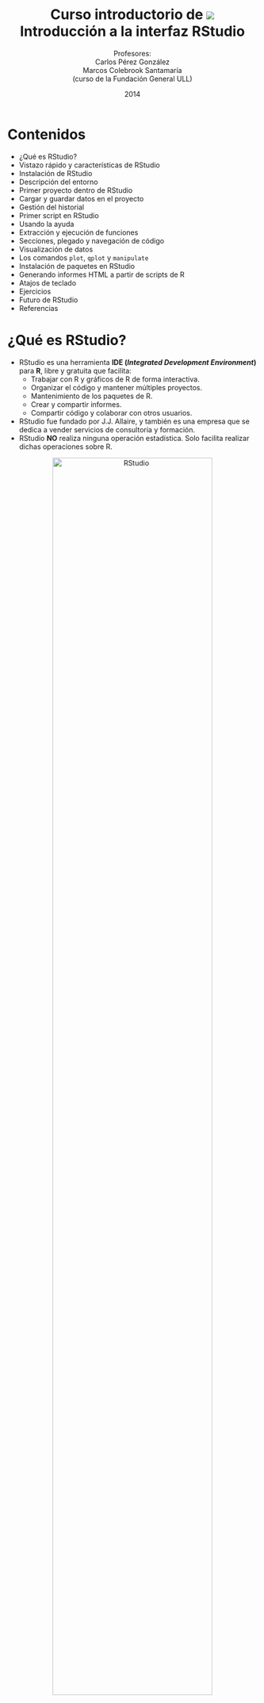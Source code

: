 % Curso introductorio de ![](figure/Rlogo.jpg) </br> Introducción a la interfaz RStudio
% Profesores: </br> Carlos Pérez González </br> Marcos Colebrook Santamaría </br> (curso de la Fundación General ULL) 
% 2014


# Contenidos
* ¿Qué es RStudio?
* Vistazo rápido y características de RStudio
* Instalación de RStudio
* Descripción del entorno
* Primer proyecto dentro de RStudio
* Cargar y guardar datos en el proyecto
* Gestión del historial
* Primer script en RStudio
* Usando la ayuda
* Extracción y ejecución de funciones
* Secciones, plegado y navegación de código
* Visualización de datos
* Los comandos `plot`, `qplot` y `manipulate`
* Instalación de paquetes en RStudio
* Generando informes HTML a partir de scripts de R
* Atajos de teclado
* Ejercicios
* Futuro de RStudio
* Referencias


# ¿Qué es RStudio?
* RStudio es una herramienta __IDE (_Integrated Development Environment_)__ para __R__, libre y gratuita que facilita:
    * Trabajar con R y gráficos de R de forma interactiva.
    * Organizar el código y mantener múltiples proyectos.
    * Mantenimiento de los paquetes de R.
    * Crear y compartir informes.
    * Compartir código y colaborar con otros usuarios.
* RStudio fue fundado por J.J. Allaire, y también es una empresa que se dedica a vender servicios de consultoría y formación.
* RStudio __NO__ realiza ninguna operación estadística. Solo facilita realizar dichas operaciones sobre R.

<center>
<img src="figure/RStudio_preview.png" width="80%" alt="RStudio"/> 
</center>


# Características de RStudio

* Integración de la consola de R: se pueden teclear comandos de R directamente en la consola de RStudio.
* Ejecución de código: permite ejecutar código directamente del fichero de script.
* Resaltado de la sintaxis: realiza una coloración automática de los instrucciones y de las funciones.
* Ayuda con los paréntesis, corchetes y comillas: autocompleta estos símbolos al abrirlos.
* Completado de comandos: completa los comandos mientras se escriben usando la tecla `Tab`.
* Atajos de teclado.
* Navegador de objetos: se pueden inspeccionar todos los objetos de la sesión R.
* Gestión del historial de comandos: para poder usarlos de nuevo.
* Navegación del código: permite saltar entre funciones dentro del código.
* Importación y visualización de datos: en formato de tabla.
* Integración de gráficos: manipulación, zoom y exportación.
* Gestión de proyectos: se puede cambiar de un proyecto a otro fácilmente.
* Control de versiones: se integra bien con `git` y `svn`.
* Generación de documentos: del tipo PDF, HTML y otros más avanzados con un solo click.


# Instalación de RStudio
* Antes de instalar RStudio, necesitas instalar __R__. Se puede obtener desde:
    * [cran.r-project.org](http://cran.r-project.org)
* Una vez instalado R, se puede instalar RStudio en tu ordenador (versión __Desktop__) dependiendo del sistema operativo:
    * [www.rstudio.com/ide/download/desktop](http://www.rstudio.com/ide/download/desktop)
* Solo en Linux, también se puede instalar __RStudio Server__, el cual permite acceder al entorno desde un navegador web:
    * [www.rstudio.com/ide/server](http://www.rstudio.com/ide/server)


# Descripción del entorno
* Editor de código fuente (scripts) y visor de datos: permite editar código fuente R y ver los datos del tipo data.frame.
* Espacio de trabajo e historial: muestra los objetos (datos/variables) usados en la sesión actual y el historial de comandos.
* Consola R: permite trabajar con R directamente.
* Ficheros, visualizaciones, ayuda y paquetes: permite navegar por los ficheros y carpetas, mostrar los gráficos y visualizaciones, usar la ayuda, e instalar paquetes o cargar paquetes ya instalados.
* Todos los paneles permiten ser minimizados o maximizados, como ventanas normales de Windows.

<center>
<img src="figure/RStudio_panels.png" width="80%" alt="Paneles de RStudio"/>
</center>


# Primer proyecto dentro de RStudio
* Para crear un proyecto, vamos a la esquina derecha de la barra de herramientas:

<center>
<img src="figure/New_Project_toolbar.png" alt="Proyecto de RStudio"/> 
</center>

* También podemos hacer lo mismo desde __File > New Project...__
* Le vamos a poner el nombre __proyectoR__.

<center>
<img src="figure/Create_Project_From.png" width="40%" alt="Crear nuevo proyecto"/>
<img src="figure/Empty_Project.png" width="40%" alt="Proyecto vacío"/>
<img src="figure/Create_New_Project.png" width="40%" alt="Nombre del nuevo proyecto"/>
<img src="figure/proyectoR.png" width="80%" alt="proyectoR"/>
</center>


# Directorios del proyecto
* Normalmente, para proyectos simples, podemos poner todos los ficheros (scripts de R, datos, docs, informes, etc) en la misma carpeta del proyecto.
* Sin embargo, es una buena práctica, crear los siguientes directorios en cada proyecto:
    * `R`: contendrá los scripts de R que se vayan desarrollando.
    * `data`: almacenará los datos necesarios para realizar los análisis.
    * `doc`: contendrá toda la documentación necesario para los análisis.
    * `informes`: carpeta que guardará los informes generados por los análisis.
* En principio, solo vamos a crear las carpetas `R` y `data`.

* Vamos al panel de ficheros:

<center>
<img src="figure/New_Folder.png" alt="Nueva carpeta"/>
</center>

* Hacemos clic en __New Folder__, y le damos el nombre `R`.
* Haremos lo mismo para crear la carpeta `data`.
* Por tanto, la carpeta del proyecto quedaría como:

<center>
<img src="figure/proyectoR_folder.png" alt="Carpeta proyectoR"/>
</center>


# Cargar datos en el proyecto
* Vamos a cargar unos datos para poder empezar a trabajar:

<center>
<img src="figure/Import_DataSet.png" alt="Importar datos"/>
</center>

* Aquí podemos elegir:
    * Cargar los datos desde un fichero de texto (__From Text File…__).
    * O desde una URL de una web (__From Web URL…__).

* Desde esta URL podemos descargar el fichero ```ddt.txt```, o usarla directamente:
    * [http://mcolebrook.github.io/CursoRStudio/data/ddt.csv](http://mcolebrook.github.io/CursoRStudio/data/ddt.csv)

<!---
[http://dl.dropboxusercontent.com/u/27980918/RStudio/ddt.txt](http://dl.dropboxusercontent.com/u/27980918/RStudio/ddt.txt)
--> 


# El fichero `ddt.txt`
* En este archivo se recogen las siguientes variables sobre una muestra de n=144 peces:
    * `group`: Grupo de observaciones (mediciones en dos temporadas).
    * `location`: Lugar de medición.
    * `species_name`: Nombre de la especie del pez.
    * `species`: Código de especie (de 1 a 3).
    * `length`: Longitud del pez.
    * `weight`: Peso del pez.
    * `distance`: Distancia del lugar a la desembocadura del río.
    * `DDT_conc`: Concentración de DDT (% de peso) medida.

<center>
<img src="figure/Import_DataSet_ddt.png" width="80%" alt="Importar datos"/>
</center>

* El fichero procede de datos sobre concentración de DDT en peces de río.
* RStudio deduce casi todas las opciones de importación:
    * __Heading__: si trae el nombre de la variable.
    * __Separator__: tipo de separador entre datos.
    * __Decimal__: símbolo para el punto decimal.
    * __Quote__: símbolo para los comentarios.
* Al final, los datos se cargan en un `data.frame` de R con el mismo nombre que el fichero de datos (`ddt`).


# Datos cargados en RStudio

<center>
<img src="figure/ddt_data_frame.png" width="80%" alt="Importar datos"/>
</center>

* Los datos cargados se muestran en el panel superior izquierdo, y en el panel de espacio de trabajo (o entorno).
* Vamos a guardar estos datos en un fichero CSV (_comma separated values_) en el directorio `data` de nuestro proyecto.
* Para ello, empezaremos a usar la consola de R, y las funciones incorporadas de completado de comandos y de nombres de carpetas/ficheros.


# Guardar datos en formato CSV
* Tecleamos el comando `write` en la consola R, y pulsamos la tecla de tabulación `Tab`:

<center>
<img src="figure/write_csv.png" alt="Guardar en CSV (datos)"/>
</center>

* La característica de RStudio que hemos usado se denomina __completado de comandos__.
* De las opciones que nos ofrece, seleccionamos `write.csv`, y seguimos escribiendo un paréntesis `(`, que RStudio completará con otro párentesis `)`.

* Continuamos escribiendo el comando, indicando en el primer parámetro el objeto `ddt`, y en el segundo parámetro, el nombre del fichero a guardar en el directorio `data`:

<center>
<img src="figure/write_csv_data.png" alt="Guardar en CSV (fichero)"/>
</center>

* La función que hemos usado ahora se denomina __completado de carpetas/ficheros__.
* Como nombre del fichero, seleccionamos la carpeta `data`, y ponemos el nombre `ddt.csv`.
* Terminamos de escribir el comando con el último parámetro, para indicar que no queremos que guarde el nombre (número) de cada fila:

```r
write.csv(ddt, "data/ddt.csv", row.names=FALSE)
```

* Podemos ver el fichero creado en el directorio `data`, y haciendo clic sobre él, nos mostrará el contenido:

<center>
<img src="figure/ddt_csv.png" alt="Data frame ddt"/>
</center>


# Historial de RStudio
* Hay tres formas para re-usar los comandos ya tecleados en RStudio:
    * Pulsando las teclas de fecla arriba o abajo.
    * Pulsando __Ctrl+&#x25B2;__.

<center>
<img src="figure/History_Ctrl+Up.png" alt="Historial con Ctrl+Up"/>
</center>

* Explorando la pestaña __History__ en el panel derecho superior:

<center>
<img src="figure/History.png" alt="Historial"/>
</center>

* Se puede seleccionar un comando o varios (usando la tecla `Shift`=`Mayúsc`), y ejecutar pulsando `Enter`.
* Asimismo, se pueden salvar a un fichero llamado `.Rhistory`, en la carpeta del proyecto.
* También se pueden pasar a la consola con el comando __To Console__ para ser ejecutados, o a un script directamente con el botón __To Source__.
* Por último, se pueden eliminar con la tecla `Supr` (`Del`) o con el botón correspondiente, o borrar completamente todo el historial con el botón de la escoba.


# Primer script R en RStudio
* Una vez cargados los datos, vamos a escribir el primer script en lenguaje R para hacer un primer análisis.
* Hacemos click en el icono __+__ verde del editor de scripts (izquierdo superior), y elegimos __R Script__.

<center>
<img src="figure/New_R_script.png" alt="Nuevo script de R"/>
</center>
<center>
<img src="figure/Untitled1.png" alt="Untitled1"/>
</center>

* Las acciones más interesantes sobre un script de R son:
    * __Disco__: salvar el fichero.
    * __Lupa__: buscar y reemplazar.
    * __Varita mágica__: herramientas útiles (algunas las veremos luego).
    * __Run__: ejecuta el código seleccionado (__Ctrl+Enter__).
    * __Re-Run__: ejecuta el último código que seleccionamos.
    * __Cuaderno__: compila el script R a un fichero HTML (lo veremos luego). 

* Las opciones del tipo __Source__ sirven para cargar el código fuente al espacio de trabajo de R (lo veremos luego).
* Vamos a introducir los primeros comandos R en el script:

```r
# estructura de los datos
str(ddt)

# resumen de los datos
summary(ddt)
```

* Guardamos este script pulsando el botón del disco (arriba), o en el menú __File > Save__, con el nombre `funciones.R` en el directorio `R` de nuestro proyecto.

<center>
<img src="figure/funciones_R.png" alt="funcionesR"/>
</center>

* Una vez guardado, podemos ejecutar el script de varias formas:
    * Sobre la línea en la que estamos, pulsamos el botón __Run__ o __Ctrl+Enter__.
    * O seleccionamos todo el script, y hacemos lo mismo que en el punto anterior.

<center>
<img src="figure/Run_funciones_R.png" alt="Ejecutar funcionesR"/>
</center>


# Usando la ayuda
* Ahora es buen momento para empezar a usar la ayuda para, por ejemplo, el comando `summary`:

<center>
<img src="figure/Help_summary.png" alt="Ayuda de summary"/>
</center>


# Extracción de funciones
* Una de las características más interesantes de RStudio es la posibilidad de crear funciones a partir de trozos de código.
* Por ejemplo, vamos a crear una función llamada `Resumen`, que recibe un parámetro `datos`, y ejecuta los dos comandos que acabamos de escribir.
* Para ello, cambiamos `ddt` por `datos` en ambos comandos.
* Seleccionamos las líneas del código.
* Pulsamos sobre la “varita mágica” en la opción __Extract Function__, y le damos el nombre `Resumen`.

<center>
<img src="figure/Extract_Function.png" alt="Extraer función"/>
</center>

* Añadimos finalmente un comentario para describir el objetivo de la función.
* Por último, salvamos el script.

<center>
<img src="figure/function_Resumen.png" alt="Function Resumen"/>
</center>


# Ejecutando funciones propias
* Si tecleamos la siguiente línea en la consola de R, nos dará un error:

```r
Resumen(ddt)
```

* Esto sucede porque la función Resumen no ha sido cargada (_sourced_) al entorno o espacio de trabajo de nuestro proyecto.
* Para poder usar la función `Resumen(datos)` tenemos que hacer lo siguiente:

<center>
<img src="figure/Source_Resumen.png" alt="Source Resumen"/>
</center>

* Si hubiéramos elegido la opción __Source with Echo__, obtendríamos el mismo resultado además de mostrar todo el código cargado.
* Las funciones cargadas aparecen, al igual que los datos, en el panel derecho superior de __Environment__, en la sección de __Functions__.
* Ya podemos usar nuestra nueva función `Resumen` pasándole como parámetro los datos de `ddt`:

<center>
<img src="figure/Console_Resumen.png" alt="Consola Resumen"/>
</center>

* Si vamos a estar cambiando la función continuamente, podemos activar la opción __Source on Save__ para que la cargue al entorno automáticamente después de salvar el script.


# Secciones del código
* Otra característica interesante de RStudio (y no de R) es la posibilidad de estructurar el código en secciones.
* Las secciones se pueden crear desde el menú __Code > Insert Section__, o simplemente poniendo un comentario (`#`) con un nombre de sección y acabado en 4 guiones (`----`):

```
# <NombreDeLaSección> ----
```

* Podemos aprovechar el comentario de la función Resumen para hacer nuestra primera sección:

<center>
<img src="figure/Section_Resumen.png" alt="Sección Resumen"/>
</center>

* Fíjense que dicha sección aparece en la parte inferior del editor como __navegación del código__, que luego veremos.


# Plegado de código/secciones
* Otra característica muy útil de RStudio es el plegado de las secciones o de partes del código que estén rodeadas por llaves `{}`.
* Al plegarse aparecerá un pequeño triángulo que permite colapsar o expandir el bloque de código.

<center>
<img src="figure/Folded_Resumen.png" alt="Código plegado de Resumen"/>
</center>


# Navegación de código
* La navegación de código en RStudio es una utilidad que permite editar el código de forma más rápida.
* Se puede acceder a una línea concreta pulsando __Alt+Shift+G__, o en el menú __Edit > Go to Line…__
* Con la opción __Code > Jump To…__ (__Alt+Shift+J__) se puede saltar directamente a funciones o secciones del código.

<center>
<img src="figure/Jump_To.png" alt="Navegación código Jump To"/>
</center>

* Otra opción muy útil es la de ir a un fichero/función determinado usando __Code > Go To File/Function__ (__Ctrl+.__). RStudio mostrará todos los ficheros o funciones dentro del directorio de trabajo que empiecen con los caracteres tecleados.

<center>
<img src="figure/Go_To_File_Function.png" alt="Navegación código Go To File/Function"/>
</center>


# Visualización de datos
* La visualización (o dibujado de gráficos) es una parte esencial del análisis de datos.
RStudio tiene un panel específico para la visualización de datos (__Plots__) abajo a la derecha.
* Para ilustrar el manejo de las instrucciones de visualización, vamos a usar escribir el siguiente código dentro de nuestro script de R debajo de la función `Resumen`:

```r
# cargamos los datos del fichero
ddt  <- read.csv("data/ddt.csv")

# pesos de la especie “catfish”
catfish.weight  <- ddt$weight[ddt$species_name == "catfish"]

# histograma del peso de los “catfish”
hist(catfish.weight)
```

* Al teclear `ddt$` podemos pulsar la tecla `Tab` para que nos muestre la lista de variables de ddt. Esto se denomina __completado de objetos__. 


# Opciones de la pestaña __Plot__
* Con la opción __Zoom__ se abre una nueva ventana con una versión más grande del gráfico.
* El botón __Export__ nos permite guardar el gráfico como una imagen en varios formatos (PNG, JPEG, TIFF, etc) o como un fichero PDF.
* También podemos copiar el gráfico actual al portapapeles del sistema.
* En caso de haber generado varios gráficos, las flechas permiten avanzar o retroceder en la visualización de dichos gráficos.

<center>
<img src="figure/Save_Plot_as_Image.png" width="50%" alt="Save Plot as Image"/>
</center>


# El comando `plot`
* Una vez vista la forma de trabajar con gráficos dentro de RStudio vamos a ver opciones más avanzadas de los mismos.
* Uno de los comandos más útiles para dibujar gráficos en R es `plot`.
* La librería que contiene el comando `plot` es `graphics`, la cual suele estar cargada por defecto. En caso de no estarlo, habria que ejecutar el siguiente comando:

```r
# librería necesaria para "plot"
library(graphics)
```

* El gráfico más simple es dibujar simplemente los pesos de la especie `catfish`:

```r
# gráfico de los pesos de todos los catfish
plot(catfish.weight)
```

* En primer lugar, vamos a añadir color, unas nuevas etiquetas en los ejes (`xlab`, `ylab`) y el título principal (`main`), además de una línea en el eje Y que indica la media de los valores.

```r
plot(catfish.weight, col="blue", xlab="Longitud", ylab="Peso", main="Pesos de los catfish")

# línea horizontal que marca la media de los pesos
abline(mean(catfish.weight), 0, col="red", lwd=2)
```

* Ahora, podemos dibujar un gráfico que muestre la longitud (`length`) frente al peso (`weight`) de la especie `catfish`.

```r
# longitudes de la especie "catfish"
catfish.length  <- ddt$length[ddt$species_name == "catfish"]

# gráfico de comparación de la longitud vs. peso de los "catfish"
plot(x=catfish.length, y=catfish.weight, col="blue", xlab="Longitud", ylab="Peso", 
     main="Longitud vs. Peso de los catfish")
```


# Instalación de paquetes en RStudio
* Antes de ver el comando `qplot`, tenemos que aprender como instalar nuevos paquetes de R.
* Una de las pestañas más interesantes en el lado derecho es __Packages__ (paquetes):

<center>
<img src="figure/Packages.png" alt="Packages"/>
</center>

* __Check for Updates__: permite actualizar los paquetes a sus últimas versiones.
* __Install Packages__: permite instalar paquetes desde __CRAN__ (repositorio).

<center>
<img src="figure/Install_Packages.png" alt="Instalación de paquetes"/>
</center>

* Se puede conseguir el mismo efecto con el siguiente comando:

```r
install.packages("<Nombre_de_la_librería>")
```


# La función `qplot`
* El comando `qplot`es una versión "_quick_" del comando `plot`, y permite crear gráficos complejos y avanzados de forma simple y rápida.
* Este comando está en la librería `ggplot2`. Para usar dicha libreria podemos ejecutar el siguiente comando:

```r
library(ggplot2)
```
* En caso de que no esté instalada, habria que seguir los pasos descritos en la diapositiva de [Instalación de paquetes en RStudio](RStudio.html#(24)).

* Por ejemplo, podemos hacer un gráfico rápido que permite visualizar la longitud (`length`) frente al peso (`weight`) del conjunto de datos `ddt`. 

```r
# longitud vs. peso de todos los peces
qplot(length, weight, data=ddt, col=species_name)
```

* Incluso podemos añadir una línea de tendencia (con un margen de error) a cada especie, simplemente añadiendo (sumando) la función `geom_smooth()`:

```r
qplot(length, weight, data=ddt, col=species_name) + geom_smooth()
```

* Podemos usar las opciones que ya conocemos del comando `plot` para personalizar este gráfico:

```r
qplot(length, weight, data=ddt, col=species_name, xlab="Longitud", ylab="Peso",
      main="Relación longitud/peso") + geom_smooth()
```

* Finalmente, podemos usar `qplot` para generar también un histograma de los pesos de las tres especies juntas de forma automática:

```r
# histograma usando "qplot"
qplot(weight, data=ddt, fill=species_name)
```


# El comando `manipulate`
* RStudio permite controlar de forma dinámica los gráficos generados con R.
* El comando que permite la interactividad entre el usuario y los gráficos generados.
* Las opciones de controles que permite `manipulate`:
    * `slider`: control para un rango (min, max) numérico.
    * `picker`: control sobre un conjunto de opciones fijas.
    * `checkbox`: control de casilla de verificación.
    * `button`: control de botón.
* Vamos a ver un pequeño ejemplo:

```r
# control de selección para elegir la especie de pez
library(manipulate)
manipulate(
  hist(ddt$weight[ddt$species_name == fish], xlab="Peso", ylab="Frecuencia", 
       main=paste("Histograma del peso de los", fish)),
  fish = picker("bass", "buffalo", "catfish")
  )
```
<center>
<img src="figure/manipulate.png" alt="Ejemplo de manipulate"/>
</center>


# Generando informes HTML a partir de scripts de R
* RStudio posee una opción que permite compilar un fichero script de R en HTML directamente (__Compile Notebook__).
* Dicha opción se encuentra, en cualquier script de R, al final de la barra de herramientas del panel de edición, con forma de cuaderno, o en la opción del menú __File > Compile Notebook...__
* Al pulsar el icono, nos aparece la siguiente ventana:

<center>
<img src="figure/Compile_Notebook_from_R_script.png" alt="Generando HTML desde el script de R"/>
</center>

* Pulsamos el boton __Compile__ y obtenemos la vista previa del fichero HTML generado:

<center>
<img src="figure/Preview_HTML.png" alt="Vista previa del informe HTML"/>
</center>


# Atajos de teclado
* Como se ha visto a lo largo de este curso sobre RStudio, existen múltiples formas de realizar la misma acción dentro del entorno, a saber, desde los botones, el menú o los atajos de teclado.
* En cada apartado, se han ido comentado algunos atajos de teclado que pueden resultar interesantes.
* La tabla que contiene todos los atajos se puede obtener en el menú [__Help > Keyboard Shortcuts__](file:///C:/Program%20Files/RStudio/www/docs/keyboard.html).

<center>
<img src="figure/Keyboard_Shortcuts.png" width="80%" alt="Atajos de teclado"/>
</center>


# Ejercicios
1. Hacer una función en R que muestre los histogramas de frecuencias de los pesos de las tres especies (`catfish`, `buffalo` y `bass`) en uno solo usando el comando `hist`. (__Pista__: empezar por la especie `catfish` y usar `add=TRUE`).

```r
catfish.weight <- ddt$weight[ddt$species_name == "catfish"]
buffalo.weight <- ddt$weight[ddt$species_name == "buffalo"]
bass.weight <- ddt$weight[ddt$species_name == "bass"]
hist(catfish.weight, col="cyan", main="Histogramas", xlab="Pesos", ylab="Frecuencias")
hist(buffalo.weight, col="green", add=TRUE)
hist(bass.weight, col="red", add=TRUE)
legend("topright", levels(ddt$species_name), fill=c("cyan","green","red"))
```

2. Hacer una función que use el comando `manipulate` sobre el comando `qplot`para que el usuario elija la especie sobre la cual quiere comparar la longitud (`length`) contra el peso (`weight`), y si quiere el 

<center>
<img src="figure/Ejercicio_2.png" alt="Ejercicio "/>
</center>

```r
manipulate(
  qplot(ddt$length[ddt$species_name == fish], ddt$weight[ddt$species_name == fish], 
        xlab="Longitud", ylab="Peso", 
        main=paste("Longitud vs. Peso de los", fish)),
  fish = picker("bass", "buffalo", "catfish")
  )
```


# Futuro de RStudio
* [Shiny by RStudio](http://shiny.rstudio.com/): _A web application framework for R_.

<center>
<img src="figure/Shiny.png" width="100%" alt="Shiny"/>
</center>


# Referencias
* [RStudio Support](https://support.rstudio.com/hc/en-us/categories/200035113-Documentation): web de soporte de RStudio.
* [RStudio Training](http://www.rstudio.com/training): página de formación de RStudio.
* [Google's R Style Guide](http://google-styleguide.googlecode.com/svn/trunk/Rguide.xml): guía de estilo de programación en R según Google.


<!---
Comentario 
-->
